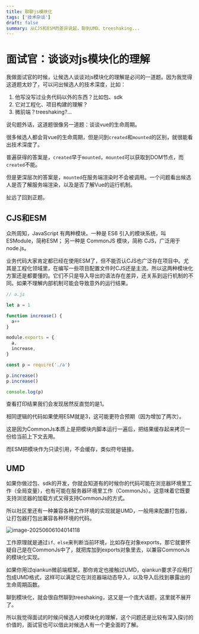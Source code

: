 ```yaml
---
title: 聊聊js模块化
tags: ['技术杂谈']
draft: false
summary: 从CJS和ESM的差异说起，聊到UMD、treeshaking...
---
```


# 面试官：谈谈对js模块化的理解

我做面试官的时候，让候选人谈谈对js模块化的理解是必问的一道题。因为我觉得这道题太妙了，可以问出候选人的技术深度，比如：

1. 他写没写过业务代码以外的东西？比如包、sdk
2. 它对工程化、项目构建的理解？
3. 微前端？treeshaking?...

说句题外话，这道题很像另一道题：谈谈vue的生命周期。

很多候选人都会背vue的生命周期，但是问到`created`和`mounted`的区别，就很能看出技术深度了。

普遍获得的答案是，`created`早于`mounted`，`mounted`可以获取到DOM节点，而`created`不能。

但是更深层次的答案是，`mounted`在服务端渲染时不会被调用。一个问题看出候选人是否了解服务端渲染，以及是否了解Vue的运行机制。

扯远了回到正题。


## CJS和ESM

众所周知，JavaScript 有两种模块。一种是 ES6 引入的模块系统，叫ESModule，简称ESM；
另一种是 CommonJS 模块，简称 CJS，广泛用于node.js。

业务代码大家肯定都已经在使用ESM了，但不能否认CJS也广泛存在项目中。尤其是工程化领域里，在编写一些项目配置文件时CJS还是主流。所以这两种模块化方案还是都要懂的。它们不只是导入导出的语法存在差异，还关系到运行机制的不同。如果不理解内部机制可能会导致意外的运行结果。

```js
// a.js

let a = 1

function increase() {
  a++
}

module.exports = {
  a,
  increase,
}
```

```js
const p = require('./a')

p.increase()
p.increase()

console.log(p)
```

查看打印结果我们会发现居然反直觉的是1。

相同逻辑的代码如果使用ESM就是3，这可能更符合预期（因为增加了两次）。

这是因为CommonJs本质上是把模块内脚本运行一遍后，把结果缓存起来拷贝一份给当前上下文去用。

而ESM把模块作为只读引用，不会缓存，类似符号链接。

## UMD

如果你做过包、sdk的开发，你就会知道有的时候你的代码可能在浏览器环境里工作（全局变量），也有可能在服务器环境里工作（CommonJs）。这意味着它既要支持浏览器的加载方式又得支持CommonJs的方式。

所以社区里还有一种兼容各种工作环境的实现就是UMD，一般用来配置打包器，让打包器打包出兼容各种环境的代码。

![image-20250606104014118](https://phzdoc.oss-cn-beijing.aliyuncs.com/uPic/image-20250606104014118.png)

工作原理就是通过`if、else`来判断当前环境，比如存在对象exports，那它就要怀疑自己是在CommonJs中了，就把库加到exports对象里去，以兼容CommonJs的模块化实现。

如果你用过qiankun微前端框架，那你肯定也接触过UMD，qiankun要求子应用打包成UMD格式，这样可以满足它在浏览器端动态导入，以及导入后找到暴露出的生命周期函数。

聊到模块化，就会很自然聊到treeshaking，这又是一个庞大话题，这里就不展开了。

所以我觉得面试的时候问候选人对模块化的理解，这个问题还是比较有深入探讨的价值的，面试官也可以借此对候选人有一个更全面的了解。
